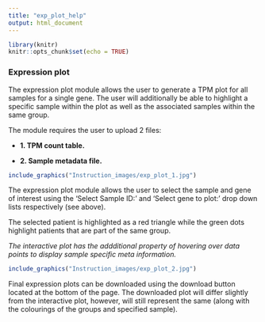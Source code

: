 ```yaml
---
title: "exp_plot_help"
output: html_document
---
```


```r
library(knitr)
knitr::opts_chunk$set(echo = TRUE)
```

### Expression plot

The expression plot module allows the user to generate a TPM plot for all samples for a single gene. The user will additionally be able to highlight a specific sample within the plot as well as the associated samples within the same group. 

The module requires the user to upload 2 files:

* **1. TPM count table.**

* **2. Sample metadata file.**

```r
include_graphics("Instruction_images/exp_plot_1.jpg")
```

The expression plot module allows the user to select the sample and gene of interest using the 'Select Sample ID:' and 'Select gene to plot:' drop down lists respectively (see above). 

The selected patient is highlighted as a red triangle while the green dots highlight patients that are part of the same group.

*The interactive plot has the addditional property of hovering over data points to display sample specific meta information.* 

```r
include_graphics("Instruction_images/exp_plot_2.jpg")
```

Final expression plots can be downloaded using the download button located at the bottom of the page. The downloaded plot will differ slightly from the interactive plot, however, will still represent the same (along with the colourings of the groups and specified sample).
